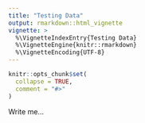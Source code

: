 ```yaml
---
title: "Testing Data"
output: rmarkdown::html_vignette
vignette: >
  %\VignetteIndexEntry{Testing Data}
  %\VignetteEngine{knitr::rmarkdown}
  %\VignetteEncoding{UTF-8}
---
```


```r
knitr::opts_chunk$set(
  collapse = TRUE,
  comment = "#>"
)
```
Write me...
